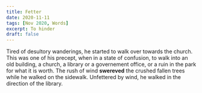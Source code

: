 ```yaml
---
title: Fetter
date: 2020-11-11
tags: [Nov 2020, Words]
excerpt: To hinder
draft: false
---
```

Tired of desultory wanderings, he started to walk over towards the church. This was one of his precept, when in a state of confusion, to walk into an old building, a church, a library or a governement office, or a ruin in the park for what it is worth. The rush of wind **swereved** the crushed fallen trees while he walked on the sidewalk. Unfettered by wind, he walked in the direction of the library.


